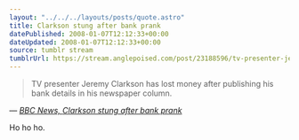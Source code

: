 ```yaml
---
layout: "../../../layouts/posts/quote.astro"
title: Clarkson stung after bank prank
datePublished: 2008-01-07T12:12:33+00:00
dateUpdated: 2008-01-07T12:12:33+00:00
source: tumblr stream
tumblrUrl: https://stream.anglepoised.com/post/23188596/tv-presenter-jeremy-clarkson-has-lost-money-after
---
```


> TV presenter Jeremy Clarkson has lost money after publishing his bank details in his newspaper column.

— <cite>[BBC News, _Clarkson stung after bank prank_](http://news.bbc.co.uk/1/hi/entertainment/7174760.stm)</cite>

Ho ho ho.
